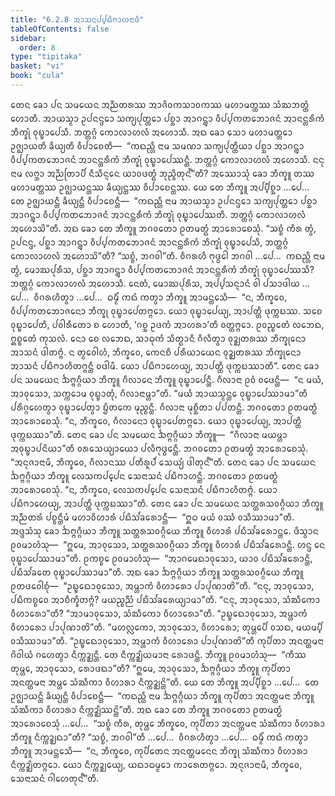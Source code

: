 ```yaml
---
title: "6.2.8 ᩋᩣᩈᨶᨸ᩠ᨸᨭᩥᨻᩣᩉᨶᩣᨴᩥ"
tableOfContents: false
sidebar:
  order: 8
type: "tipitaka"
basket: "vi"
book: "cula"
---
```



<DynamicBreadcrumb />

<Division number="316" book="cula">

<Paragraph number="1359" book="cula">
ᨲᩮᨶ ᨡᩮᩣ ᨸᨶ ᩈᨾᨿᩮᨶ ᩋᨬ᩠ᨬᨲᩁᩔ ᩋᩣᨩᩦᩅᨠᩈᩣᩅᨠᩔ ᨾᩉᩣᨾᨲ᩠ᨲᩔ ᩈᩴᨥᨽᨲ᩠ᨲᩴ ᩉᩮᩣᨲᩥ. ᩋᩣᨿᩈ᩠ᨾᩣ ᩏᨸᨶᨶ᩠ᨴᩮᩣ ᩈᨠ᩠ᨿᨸᩩᨲ᩠ᨲᩮᩣ ᨸᨧ᩠ᨨᩣ ᩋᩣᨣᨶ᩠ᨲ᩠ᩅᩣ ᩅᩥᨸ᩠ᨸᨠᨲᨽᩮᩣᨩᨶᩴ ᩋᩣᨶᨶ᩠ᨲᩁᩥᨠᩴ ᨽᩥᨠ᩠ᨡᩩᩴ ᩅᩩᨭ᩠ᨮᩣᨸᩮᩈᩥ. ᨽᨲ᩠ᨲᨣ᩠ᨣᩴ ᨠᩮᩣᩃᩣᩉᩃᩴ ᩋᩉᩮᩣᩈᩥ. ᩋᨳ ᨡᩮᩣ ᩈᩮᩣ ᨾᩉᩣᨾᨲ᩠ᨲᩮᩣ ᩏᨩ᩠ᨫᩣᨿᨲᩥ ᨡᩥᨿ᩠ᨿᨲᩥ ᩅᩥᨸᩣᨧᩮᨲᩥ—  “ᨠᨳᨬ᩠ᩉᩥ ᨶᩣᨾ ᩈᨾᨱᩣ ᩈᨠ᩠ᨿᨸᩩᨲ᩠ᨲᩥᨿᩣ ᨸᨧ᩠ᨨᩣ ᩋᩣᨣᨶ᩠ᨲ᩠ᩅᩣ ᩅᩥᨸ᩠ᨸᨠᨲᨽᩮᩣᨩᨶᩴ ᩋᩣᨶᨶ᩠ᨲᩁᩥᨠᩴ ᨽᩥᨠ᩠ᨡᩩᩴ ᩅᩩᨭ᩠ᨮᩣᨸᩮᩔᨶ᩠ᨲᩥ. ᨽᨲ᩠ᨲᨣ᩠ᨣᩴ ᨠᩮᩣᩃᩣᩉᩃᩴ ᩋᩉᩮᩣᩈᩥ. ᨶᨶᩩ ᨶᩣᨾ ᩃᨻ᩠ᨽᩣ ᩋᨬ᩠ᨬᨲᩕᩣᨸᩥ ᨶᩥᩈᩥᨶ᩠ᨶᩮᨶ ᨿᩣᩅᨴᨲ᩠ᨳᩴ ᨽᩩᨬ᩠ᨩᩥᨲᩩᨶ᩺”ᨲᩥ?
</Paragraph>

<Paragraph number="1360" book="cula">
ᩋᩔᩮᩣᩈᩩᩴ ᨡᩮᩣ ᨽᩥᨠ᩠ᨡᩪ ᨲᩔ ᨾᩉᩣᨾᨲ᩠ᨲᩔ ᩏᨩ᩠ᨫᩣᨿᨶ᩠ᨲᩔ ᨡᩥᨿ᩠ᨿᨶ᩠ᨲᩔ ᩅᩥᨸᩣᨧᩮᨶ᩠ᨲᩔ. ᨿᩮ ᨲᩮ ᨽᩥᨠ᩠ᨡᩪ ᩋᨸ᩠ᨸᩥᨧ᩠ᨨᩣ …ᨸᩮ…  ᨲᩮ ᩏᨩ᩠ᨫᩣᨿᨶ᩠ᨲᩥ ᨡᩥᨿ᩠ᨿᨶ᩠ᨲᩥ ᩅᩥᨸᩣᨧᩮᨶ᩠ᨲᩥ—  “ᨠᨳᨬ᩠ᩉᩥ ᨶᩣᨾ ᩋᩣᨿᩈ᩠ᨾᩣ ᩏᨸᨶᨶ᩠ᨴᩮᩣ ᩈᨠ᩠ᨿᨸᩩᨲ᩠ᨲᩮᩣ ᨸᨧ᩠ᨨᩣ ᩋᩣᨣᨶ᩠ᨲ᩠ᩅᩣ ᩅᩥᨸ᩠ᨸᨠᨲᨽᩮᩣᨩᨶᩴ ᩋᩣᨶᨶ᩠ᨲᩁᩥᨠᩴ ᨽᩥᨠ᩠ᨡᩩᩴ ᩅᩩᨭ᩠ᨮᩣᨸᩮᩔᨲᩥ. ᨽᨲ᩠ᨲᨣ᩠ᨣᩴ ᨠᩮᩣᩃᩣᩉᩃᩴ ᩋᩉᩮᩣᩈᩦ”ᨲᩥ. ᩋᨳ ᨡᩮᩣ ᨲᩮ ᨽᩥᨠ᩠ᨡᩪ ᨽᨣᩅᨲᩮᩣ ᩑᨲᨾᨲ᩠ᨳᩴ ᩋᩣᩁᩮᩣᨧᩮᩈᩩᩴ. “ᩈᨧ᩠ᨧᩴ ᨠᩥᩁ ᨲ᩠ᩅᩴ, ᩏᨸᨶᨶ᩠ᨴ, ᨸᨧ᩠ᨨᩣ ᩋᩣᨣᨶ᩠ᨲ᩠ᩅᩣ ᩅᩥᨸ᩠ᨸᨠᨲᨽᩮᩣᨩᨶᩴ ᩋᩣᨶᨶ᩠ᨲᩁᩥᨠᩴ ᨽᩥᨠ᩠ᨡᩩᩴ ᩅᩩᨭ᩠ᨮᩣᨸᩮᩈᩥ, ᨽᨲ᩠ᨲᨣ᩠ᨣᩴ ᨠᩮᩣᩃᩣᩉᩃᩴ ᩋᩉᩮᩣᩈᩦ”ᨲᩥ? “ᩈᨧ᩠ᨧᩴ, ᨽᨣᩅᩤ”ᨲᩥ. ᩅᩥᨣᩁᩉᩥ ᨻᩩᨴ᩠ᨵᩮᩤ ᨽᨣᩅᩤ …ᨸᩮ…  ᨠᨳᨬ᩠ᩉᩥ ᨶᩣᨾ ᨲ᩠ᩅᩴ, ᨾᩮᩣᨥᨸᩩᩁᩥᩈ, ᨸᨧ᩠ᨨᩣ ᩋᩣᨣᨶ᩠ᨲ᩠ᩅᩣ ᩅᩥᨸ᩠ᨸᨠᨲᨽᩮᩣᨩᨶᩴ ᩋᩣᨶᨶ᩠ᨲᩁᩥᨠᩴ ᨽᩥᨠ᩠ᨡᩩᩴ ᩅᩩᨭ᩠ᨮᩣᨸᩮᩔᩈᩥ? ᨽᨲ᩠ᨲᨣ᩠ᨣᩴ ᨠᩮᩣᩃᩣᩉᩃᩴ ᩋᩉᩮᩣᩈᩥ. ᨶᩮᨲᩴ, ᨾᩮᩣᨥᨸᩩᩁᩥᩈ, ᩋᨸ᩠ᨸᩈᨶ᩠ᨶᩣᨶᩴ ᩅᩤ ᨸᩈᩣᨴᩤᨿ …ᨸᩮ…  ᩅᩥᨣᩁᩉᩥᨲ᩠ᩅᩣ …ᨸᩮ…  ᨵᨾ᩠ᨾᩥᩴ ᨠᨳᩴ ᨠᨲ᩠ᩅᩣ ᨽᩥᨠ᩠ᨡᩪ ᩋᩣᨾᨶ᩠ᨲᩮᩈᩥ—  “ᨶ, ᨽᩥᨠ᩠ᨡᩅᩮ, ᩅᩥᨸ᩠ᨸᨠᨲᨽᩮᩣᨩᨶᩮᩣ ᨽᩥᨠ᩠ᨡᩩ ᩅᩩᨭ᩠ᨮᩣᨸᩮᨲᨻ᩠ᨻᩮᩣ. ᨿᩮᩣ ᩅᩩᨭ᩠ᨮᩣᨸᩮᨿ᩠ᨿ, ᩋᩣᨸᨲ᩠ᨲᩥ ᨴᩩᨠ᩠ᨠᨭᩔ. ᩈᨧᩮ ᩅᩩᨭ᩠ᨮᩣᨸᩮᨲᩥ, ᨸᩅᩤᩁᩥᨲᩮᩣ ᨧ ᩉᩮᩣᨲᩥ, ‘ᨣᨧ᩠ᨨ ᩏᨴᨠᩴ ᩋᩣᩉᩁᩣ’ᨲᩥ ᩅᨲ᩠ᨲᨻ᩠ᨻᩮᩣ. ᩑᩅᨬ᩠ᨧᩮᨲᩴ ᩃᨽᩮᨳ, ᩍᨧ᩠ᨧᩮᨲᩴ ᨠᩩᩈᩃᩴ. ᨶᩮᩣ ᨧᩮ ᩃᨽᩮᨳ, ᩈᩣᨵᩩᨠᩴ ᩈᩥᨲ᩠ᨳᩣᨶᩥ ᨣᩥᩃᩥᨲ᩠ᩅᩣ ᩅᩩᨯ᩠ᨰᨲᩁᩔ ᨽᩥᨠ᩠ᨡᩩᨶᩮᩣ ᩋᩣᩈᨶᩴ ᨴᩤᨲᨻ᩠ᨻᩴ. ᨶ ᨲ᩠ᩅᩮᩅᩤᩉᩴ, ᨽᩥᨠ᩠ᨡᩅᩮ, ᨠᩮᨶᨧᩥ ᨸᩁᩥᨿᩣᨿᩮᨶ ᩅᩩᨯ᩠ᨰᨲᩁᩔ ᨽᩥᨠ᩠ᨡᩩᨶᩮᩣ ᩋᩣᩈᨶᩴ ᨸᨭᩥᨻᩣᩉᩥᨲᨻ᩠ᨻᨶ᩠ᨲᩥ ᩅᨴᩤᨾᩥ. ᨿᩮᩣ ᨸᨭᩥᨻᩣᩉᩮᨿ᩠ᨿ, ᩋᩣᨸᨲ᩠ᨲᩥ ᨴᩩᨠ᩠ᨠᨭᩔᩣᨲᩥ”.
</Paragraph>

<Paragraph number="1361" book="cula">
ᨲᩮᨶ ᨡᩮᩣ ᨸᨶ ᩈᨾᨿᩮᨶ ᨨᨻ᩠ᨻᨣ᩠ᨣᩥᨿᩣ ᨽᩥᨠ᩠ᨡᩪ ᨣᩥᩃᩣᨶᩮ ᨽᩥᨠ᩠ᨡᩪ ᩅᩩᨭ᩠ᨮᩣᨸᩮᨶ᩠ᨲᩥ. ᨣᩥᩃᩣᨶᩣ ᩑᩅᩴ ᩅᨴᩮᨶ᩠ᨲᩥ—  “ᨶ ᨾᨿᩴ, ᩋᩣᩅᩩᩈᩮᩣ, ᩈᨠ᩠ᨠᩮᩣᨾ ᩅᩩᨭ᩠ᨮᩣᨲᩩᩴ, ᨣᩥᩃᩣᨶᩣᨾ᩠ᩉᩣ”ᨲᩥ. “ᨾᨿᩴ ᩋᩣᨿᩈ᩠ᨾᨶ᩠ᨲᩮ ᩅᩩᨭ᩠ᨮᩣᨸᩮᩔᩣᨾᩣ”ᨲᩥ ᨸᩁᩥᨣ᩠ᨣᩉᩮᨲ᩠ᩅᩣ ᩅᩩᨭ᩠ᨮᩣᨸᩮᨲ᩠ᩅᩣ ᨮᩥᨲᨠᩮ ᨾᩩᨬ᩠ᨧᨶ᩠ᨲᩥ. ᨣᩥᩃᩣᨶᩣ ᨾᩩᨧ᩠ᨨᩥᨲᩣ ᨸᨸᨲᨶ᩠ᨲᩥ. ᨽᨣᩅᨲᩮᩣ ᩑᨲᨾᨲ᩠ᨳᩴ ᩋᩣᩁᩮᩣᨧᩮᩈᩩᩴ. “ᨶ, ᨽᩥᨠ᩠ᨡᩅᩮ, ᨣᩥᩃᩣᨶᩮᩣ ᩅᩩᨭ᩠ᨮᩣᨸᩮᨲᨻ᩠ᨻᩮᩣ. ᨿᩮᩣ ᩅᩩᨭ᩠ᨮᩣᨸᩮᨿ᩠ᨿ, ᩋᩣᨸᨲ᩠ᨲᩥ ᨴᩩᨠ᩠ᨠᨭᩔᩣ”ᨲᩥ.
</Paragraph>

<Paragraph number="1362" book="cula">
ᨲᩮᨶ ᨡᩮᩣ ᨸᨶ ᩈᨾᨿᩮᨶ ᨨᨻ᩠ᨻᨣ᩠ᨣᩥᨿᩣ ᨽᩥᨠ᩠ᨡᩪ—  “ᨣᩥᩃᩣᨶᩣ ᨾᨿᨾ᩠ᩉᩣ ᩋᩅᩩᨭ᩠ᨮᩣᨸᨶᩦᨿᩣ”ᨲᩥ ᩅᩁᩈᩮᨿ᩠ᨿᩣᨿᩮᩣ ᨸᩃᩥᨻᩩᨴ᩠ᨵᩮᨶ᩠ᨲᩥ. ᨽᨣᩅᨲᩮᩣ ᩑᨲᨾᨲ᩠ᨳᩴ ᩋᩣᩁᩮᩣᨧᩮᩈᩩᩴ. “ᩋᨶᩩᨩᩣᨶᩣᨾᩥ, ᨽᩥᨠ᩠ᨡᩅᩮ, ᨣᩥᩃᩣᨶᩔ ᨸᨲᩥᩁᩪᨸᩴ ᩈᩮᨿ᩠ᨿᩴ ᨴᩤᨲᩩᨶ᩺”ᨲᩥ.
</Paragraph>

<Paragraph number="1363" book="cula">
ᨲᩮᨶ ᨡᩮᩣ ᨸᨶ ᩈᨾᨿᩮᨶ ᨨᨻ᩠ᨻᨣ᩠ᨣᩥᨿᩣ ᨽᩥᨠ᩠ᨡᩪ ᩃᩮᩈᨠᨸ᩠ᨸᩮᨶ ᩈᩮᨶᩣᩈᨶᩴ ᨸᨭᩥᨻᩣᩉᨶ᩠ᨲᩥ. ᨽᨣᩅᨲᩮᩣ ᩑᨲᨾᨲ᩠ᨳᩴ ᩋᩣᩁᩮᩣᨧᩮᩈᩩᩴ. “ᨶ, ᨽᩥᨠ᩠ᨡᩅᩮ, ᩃᩮᩈᨠᨸ᩠ᨸᩮᨶ ᩈᩮᨶᩣᩈᨶᩴ ᨸᨭᩥᨻᩣᩉᩥᨲᨻ᩠ᨻᩴ. ᨿᩮᩣ ᨸᨭᩥᨻᩣᩉᩮᨿ᩠ᨿ, ᩋᩣᨸᨲ᩠ᨲᩥ ᨴᩩᨠ᩠ᨠᨭᩔᩣ”ᨲᩥ.
</Paragraph>

<Paragraph number="1364" book="cula">
ᨲᩮᨶ ᨡᩮᩣ ᨸᨶ ᩈᨾᨿᩮᨶ ᩈᨲ᩠ᨲᩁᩈᩅᨣ᩠ᨣᩥᨿᩣ ᨽᩥᨠ᩠ᨡᩪ ᩋᨬ᩠ᨬᨲᩁᩴ ᨸᨧ᩠ᨧᨶ᩠ᨲᩥᨾᩴ ᨾᩉᩣᩅᩥᩉᩣᩁᩴ ᨸᨭᩥᩈᩘᨡᩁᩮᩣᨶ᩠ᨲᩥ—  “ᩍᨵ ᨾᨿᩴ ᩅᩔᩴ ᩅᩈᩥᩔᩣᨾᩣ”ᨲᩥ. ᩋᨴ᩠ᨴᩈᩴᩈᩩ ᨡᩮᩣ ᨨᨻ᩠ᨻᨣ᩠ᨣᩥᨿᩣ ᨽᩥᨠ᩠ᨡᩪ ᩈᨲ᩠ᨲᩁᩈᩅᨣ᩠ᨣᩥᨿᩮ ᨽᩥᨠ᩠ᨡᩪ ᩅᩥᩉᩣᩁᩴ ᨸᨭᩥᩈᩘᨡᩁᩮᩣᨶ᩠ᨲᩮ. ᨴᩥᩈ᩠ᩅᩣᨶ ᩑᩅᨾᩣᩉᩴᩈᩩ—  “ᩍᨾᩮ, ᩋᩣᩅᩩᩈᩮᩣ, ᩈᨲ᩠ᨲᩁᩈᩅᨣ᩠ᨣᩥᨿᩣ ᨽᩥᨠ᩠ᨡᩪ ᩅᩥᩉᩣᩁᩴ ᨸᨭᩥᩈᩘᨡᩁᩮᩣᨶ᩠ᨲᩥ. ᩉᨶ᩠ᨴ ᨶᩮ ᩅᩩᨭ᩠ᨮᩣᨸᩮᩔᩣᨾᩣ”ᨲᩥ. ᩑᨠᨧ᩠ᨧᩮ ᩑᩅᨾᩣᩉᩴᩈᩩ—  “ᩋᩣᨣᨾᩮᨳᩣᩅᩩᩈᩮᩣ, ᨿᩣᩅ ᨸᨭᩥᩈᩘᨡᩁᩮᩣᨶ᩠ᨲᩥ, ᨸᨭᩥᩈᩘᨡᨲᩮ ᩅᩩᨭ᩠ᨮᩣᨸᩮᩔᩣᨾᩣ”ᨲᩥ. ᩋᨳ ᨡᩮᩣ ᨨᨻ᩠ᨻᨣ᩠ᨣᩥᨿᩣ ᨽᩥᨠ᩠ᨡᩪ ᩈᨲ᩠ᨲᩁᩈᩅᨣ᩠ᨣᩥᨿᩮ ᨽᩥᨠ᩠ᨡᩪ ᩑᨲᨴᩅᩮᩤᨧᩩᩴ—  “ᩏᨭ᩠ᨮᩮᨳᩣᩅᩩᩈᩮᩣ, ᩋᨾ᩠ᩉᩣᨠᩴ ᩅᩥᩉᩣᩁᩮᩣ ᨸᩣᨸᩩᨱᩣᨲᩦ”ᨲᩥ. “ᨶᨶᩩ, ᩋᩣᩅᩩᩈᩮᩣ, ᨸᨭᩥᨠᨧ᩠ᨧᩮᩅ ᩋᩣᨧᩥᨠ᩠ᨡᩥᨲᨻ᩠ᨻᩴ? ᨾᨿᨬ᩠ᨧᨬ᩠ᨬᩴ ᨸᨭᩥᩈᩘᨡᩁᩮᨿ᩠ᨿᩣᨾᩣ”ᨲᩥ. “ᨶᨶᩩ, ᩋᩣᩅᩩᩈᩮᩣ, ᩈᩴᨥᩥᨠᩮᩣ ᩅᩥᩉᩣᩁᩮᩣ”ᨲᩥ? “ᩋᩣᨾᩣᩅᩩᩈᩮᩣ, ᩈᩴᨥᩥᨠᩮᩣ ᩅᩥᩉᩣᩁᩮᩣ”ᨲᩥ. “ᩏᨭ᩠ᨮᩮᨳᩣᩅᩩᩈᩮᩣ, ᩋᨾ᩠ᩉᩣᨠᩴ ᩅᩥᩉᩣᩁᩮᩣ ᨸᩣᨸᩩᨱᩣᨲᩦ”ᨲᩥ. “ᨾᩉᩃᩖᨠᩮᩣ, ᩋᩣᩅᩩᩈᩮᩣ, ᩅᩥᩉᩣᩁᩮᩣ; ᨲᩩᨾ᩠ᩉᩮᨸᩥ ᩅᩈᨳ, ᨾᨿᨾ᩠ᨸᩥ ᩅᩈᩥᩔᩣᨾᩣ”ᨲᩥ. “ᩏᨭ᩠ᨮᩮᨳᩣᩅᩩᩈᩮᩣ, ᩋᨾ᩠ᩉᩣᨠᩴ ᩅᩥᩉᩣᩁᩮᩣ ᨸᩣᨸᩩᨱᩣᨲᩦ”ᨲᩥ ᨠᩩᨸᩥᨲᩣ ᩋᨶᨲ᩠ᨲᨾᨶᩣ ᨣᩦᩅᩤᨿᩴ ᨣᩉᩮᨲ᩠ᩅᩣ ᨶᩥᨠ᩠ᨠᨯ᩠ᨰᨶ᩠ᨲᩥ. ᨲᩮ ᨶᩥᨠ᩠ᨠᨯ᩠ᨰᩥᨿᨾᩣᨶᩣ ᩁᩮᩣᨴᨶ᩠ᨲᩥ. ᨽᩥᨠ᩠ᨡᩪ ᩑᩅᨾᩣᩉᩴᩈᩩ—  “ᨠᩥᩔ ᨲᩩᨾ᩠ᩉᩮ, ᩋᩣᩅᩩᩈᩮᩣ, ᩁᩮᩣᨴᨳᩣ”ᨲᩥ? “ᩍᨾᩮ, ᩋᩣᩅᩩᩈᩮᩣ, ᨨᨻ᩠ᨻᨣ᩠ᨣᩥᨿᩣ ᨽᩥᨠ᩠ᨡᩪ ᨠᩩᨸᩥᨲᩣ ᩋᨶᨲ᩠ᨲᨾᨶᩣ ᩋᨾ᩠ᩉᩮ ᩈᩴᨥᩥᨠᩣ ᩅᩥᩉᩣᩁᩣ ᨶᩥᨠ᩠ᨠᨯ᩠ᨰᨶ᩠ᨲᩦ”ᨲᩥ.
</Paragraph>

<Paragraph number="1365" book="cula">
ᨿᩮ ᨲᩮ ᨽᩥᨠ᩠ᨡᩪ ᩋᨸ᩠ᨸᩥᨧ᩠ᨨᩣ …ᨸᩮ…  ᨲᩮ ᩏᨩ᩠ᨫᩣᨿᨶ᩠ᨲᩥ ᨡᩥᨿ᩠ᨿᨶ᩠ᨲᩥ ᩅᩥᨸᩣᨧᩮᨶ᩠ᨲᩥ—  “ᨠᨳᨬ᩠ᩉᩥ ᨶᩣᨾ ᨨᨻ᩠ᨻᨣ᩠ᨣᩥᨿᩣ ᨽᩥᨠ᩠ᨡᩪ ᨠᩩᨸᩥᨲᩣ ᩋᨶᨲ᩠ᨲᨾᨶᩣ ᨽᩥᨠ᩠ᨡᩪ ᩈᩴᨥᩥᨠᩣ ᩅᩥᩉᩣᩁᩣ ᨶᩥᨠ᩠ᨠᨯ᩠ᨰᩥᩔᨶ᩠ᨲᩦ”ᨲᩥ. ᩋᨳ ᨡᩮᩣ ᨲᩮ ᨽᩥᨠ᩠ᨡᩪ ᨽᨣᩅᨲᩮᩣ ᩑᨲᨾᨲ᩠ᨳᩴ ᩋᩣᩁᩮᩣᨧᩮᩈᩩᩴ …ᨸᩮ…  “ᩈᨧ᩠ᨧᩴ ᨠᩥᩁ, ᨲᩩᨾ᩠ᩉᩮ ᨽᩥᨠ᩠ᨡᩅᩮ, ᨠᩩᨸᩥᨲᩣ ᩋᨶᨲ᩠ᨲᨾᨶᩣ ᩈᩴᨥᩥᨠᩣ ᩅᩥᩉᩣᩁᩣ ᨽᩥᨠ᩠ᨡᩪ ᨶᩥᨠ᩠ᨠᨯ᩠ᨰᨳᩣ”ᨲᩥ? “ᩈᨧ᩠ᨧᩴ, ᨽᨣᩅᩤ”ᨲᩥ …ᨸᩮ…  ᩅᩥᨣᩁᩉᩥᨲ᩠ᩅᩣ …ᨸᩮ…  ᨵᨾ᩠ᨾᩥᩴ ᨠᨳᩴ ᨠᨲ᩠ᩅᩣ ᨽᩥᨠ᩠ᨡᩪ ᩋᩣᨾᨶ᩠ᨲᩮᩈᩥ—  “ᨶ, ᨽᩥᨠ᩠ᨡᩅᩮ, ᨠᩩᨸᩥᨲᩮᨶ ᩋᨶᨲ᩠ᨲᨾᨶᩮᨶ ᨽᩥᨠ᩠ᨡᩩ ᩈᩴᨥᩥᨠᩣ ᩅᩥᩉᩣᩁᩣ ᨶᩥᨠ᩠ᨠᨯ᩠ᨰᩥᨲᨻ᩠ᨻᩮᩣ. ᨿᩮᩣ ᨶᩥᨠ᩠ᨠᨯ᩠ᨰᩮᨿ᩠ᨿ, ᨿᨳᩣᨵᨾ᩠ᨾᩮᩣ ᨠᩣᩁᩮᨲᨻ᩠ᨻᩮᩣ. ᩋᨶᩩᨩᩣᨶᩣᨾᩥ, ᨽᩥᨠ᩠ᨡᩅᩮ, ᩈᩮᨶᩣᩈᨶᩴ ᨣᩤᩉᩮᨲᩩᨶ᩺”ᨲᩥ.
</Paragraph>
</Division>